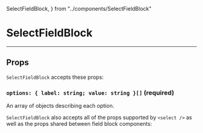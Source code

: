   SelectFieldBlock,
} from "../components/SelectFieldBlock"

# SelectFieldBlock
----
<Preview>
<Story id="form-styled-blocks-selectfieldblock--basic" />
</Preview>

## Props
<Props of={SelectFieldBlock} />

`SelectFieldBlock` accepts these props:
### `options: { label: string; value: string }[]` (required)
An array of objects describing each option.

`SelectFieldBlock` also accepts all of the props supported by `<select />` as well as the props shared between field block components: 
<FieldSharedPropsDescription />
